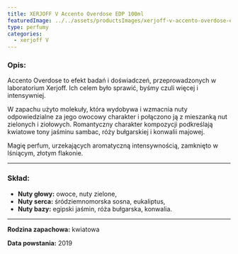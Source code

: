 ```yaml
---
title: XERJOFF V Accento Overdose EDP 100ml
featuredImage: ../../assets/productsImages/xerjoff-v-accento-overdose-edp-100ml.png
type: perfumy
categories:
  - xerjoff V
---
```


<h3>Opis:</h3>

Accento Overdose to efekt badań i doświadczeń, przeprowadzonych w laboratorium Xerjoff. Ich celem było sprawić, byśmy czuli więcej i intensywniej.

W zapachu użyto molekuły, która wydobywa i wzmacnia nuty odpowiedzialne za jego owocowy charakter i połączono ją z mieszanką nut zielonych i ziołowych. Romantyczny charakter kompozycji podkreślają kwiatowe tony jaśminu sambac, róży bułgarskiej i konwalii majowej.

Magię perfum, urzekających aromatyczną intensywnością, zamknięto w lśniącym, złotym flakonie.

---

### Skład:

- **Nuty głowy:** owoce, nuty zielone,
- **Nuty serca:** śródziemnomorska sosna, eukaliptus,
- **Nuty bazy:** egipski jaśmin, róża bułgarska, konwalia.

---

**Rodzina zapachowa:** kwiatowa

**Data powstania:** 2019
